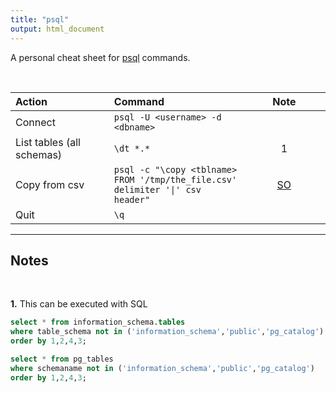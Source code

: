```yaml
---
title: "psql"
output: html_document
---
```


A personal cheat sheet for [psql](https://docs.conda.io/en/latest/) commands. 

<br>

| Action | Command | Note |  
| :----- |:------- |:---:|  
| Connect      | ```psql -U <username> -d <dbname>``` |  |  
| List tables (all schemas) | ```\dt *.*``` | 1 |  
| Copy from csv | ```psql -c "\copy <tblname> FROM '/tmp/the_file.csv' delimiter '|' csv header"``` | [SO](https://stackoverflow.com/questions/28602647/postgresql-csv-import-from-command-line) |  
| Quit | ```\q``` |  |  

---

## Notes  

<br>

**1.**
This can be executed with SQL
``` sql
select * from information_schema.tables 
where table_schema not in ('information_schema','public','pg_catalog')
order by 1,2,4,3;

select * from pg_tables 
where schemaname not in ('information_schema','public','pg_catalog')
order by 1,2,4,3;
```

  
